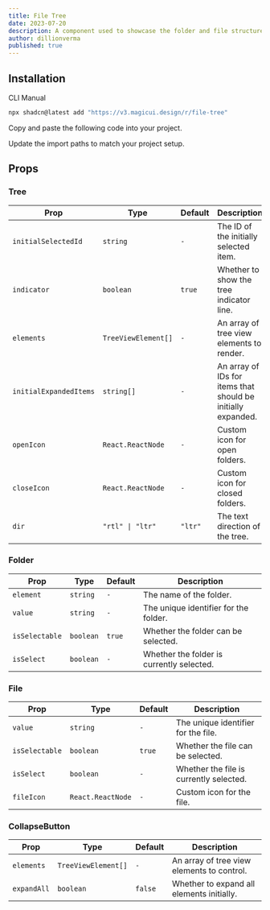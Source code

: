 ```yaml
---
title: File Tree
date: 2023-07-20
description: A component used to showcase the folder and file structure of a directory.
author: dillionverma
published: true
---
```


<ComponentPreview name="file-tree-demo" />

## Installation

<Tabs defaultValue="cli">

<TabsList>
  <TabsTrigger value="cli">CLI</TabsTrigger>
  <TabsTrigger value="manual">Manual</TabsTrigger>
</TabsList>
<TabsContent value="cli">

```bash
npx shadcn@latest add "https://v3.magicui.design/r/file-tree"
```

</TabsContent>

<TabsContent value="manual">

<Steps>

<Step>Copy and paste the following code into your project.</Step>

<ComponentSource name="file-tree" />

<Step>Update the import paths to match your project setup.</Step>

</Steps>

</TabsContent>

</Tabs>

## Props

### Tree

| Prop                   | Type                | Default | Description                                                  |
| ---------------------- | ------------------- | ------- | ------------------------------------------------------------ |
| `initialSelectedId`    | `string`            | `-`     | The ID of the initially selected item.                       |
| `indicator`            | `boolean`           | `true`  | Whether to show the tree indicator line.                     |
| `elements`             | `TreeViewElement[]` | `-`     | An array of tree view elements to render.                    |
| `initialExpandedItems` | `string[]`          | `-`     | An array of IDs for items that should be initially expanded. |
| `openIcon`             | `React.ReactNode`   | `-`     | Custom icon for open folders.                                |
| `closeIcon`            | `React.ReactNode`   | `-`     | Custom icon for closed folders.                              |
| `dir`                  | `"rtl" \| "ltr"`    | `"ltr"` | The text direction of the tree.                              |

### Folder

| Prop           | Type      | Default | Description                               |
| -------------- | --------- | ------- | ----------------------------------------- |
| `element`      | `string`  | `-`     | The name of the folder.                   |
| `value`        | `string`  | `-`     | The unique identifier for the folder.     |
| `isSelectable` | `boolean` | `true`  | Whether the folder can be selected.       |
| `isSelect`     | `boolean` | `-`     | Whether the folder is currently selected. |

### File

| Prop           | Type              | Default | Description                             |
| -------------- | ----------------- | ------- | --------------------------------------- |
| `value`        | `string`          | `-`     | The unique identifier for the file.     |
| `isSelectable` | `boolean`         | `true`  | Whether the file can be selected.       |
| `isSelect`     | `boolean`         | `-`     | Whether the file is currently selected. |
| `fileIcon`     | `React.ReactNode` | `-`     | Custom icon for the file.               |

### CollapseButton

| Prop        | Type                | Default | Description                                |
| ----------- | ------------------- | ------- | ------------------------------------------ |
| `elements`  | `TreeViewElement[]` | `-`     | An array of tree view elements to control. |
| `expandAll` | `boolean`           | `false` | Whether to expand all elements initially.  |
